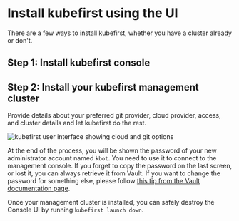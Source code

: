 
# Install kubefirst using the UI

There are a few ways to install kubefirst, whether you have a cluster already or don't.

## Step 1: Install kubefirst console

<Tabs>
    <TabItem value="homebrew" label="New cluster">
      <Homebrew />
    </TabItem>
    <TabItem value="helm" label="Helm">
      <Helm />
    </TabItem>
</Tabs>

## Step 2: Install your kubefirst management cluster

Provide details about your preferred git provider, cloud provider, access, and cluster details and let kubefirst do the rest.

![kubefirst user interface showing cloud and git options](../img/console/installer.png)

At the end of the process, you will be shown the password of your new administrator account named `kbot`. You need to use it to connect to the management console. If you forget to copy the password on the last screen, or lost it, you can always retrieve it from Vault. If you want to change the password for something else, please follow [this tip from the Vault documentation page](./vault.mdx#how-can-i-change-my-users-password).

Once your management cluster is installed, you can safely destroy the Console UI by running `kubefirst launch down`.
